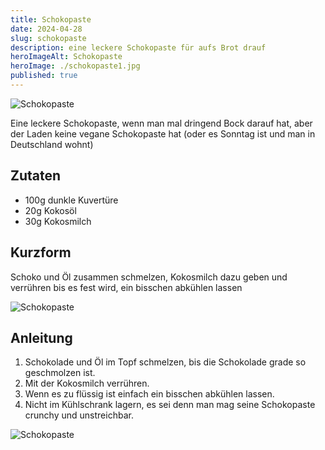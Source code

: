 ```yaml
---
title: Schokopaste
date: 2024-04-28
slug: schokopaste
description: eine leckere Schokopaste für aufs Brot drauf
heroImageAlt: Schokopaste
heroImage: ./schokopaste1.jpg
published: true
---
```


![Schokopaste](./schokopaste1.jpg)

Eine leckere Schokopaste, wenn man mal dringend Bock darauf hat, aber der Laden keine vegane Schokopaste hat (oder es Sonntag ist und man in Deutschland wohnt)

## Zutaten

* 100g dunkle Kuvertüre
* 20g Kokosöl
* 30g Kokosmilch


## Kurzform
Schoko und Öl zusammen schmelzen, Kokosmilch dazu geben und verrühren bis es fest wird, ein bisschen abkühlen lassen

![Schokopaste](./schokopaste2.jpg)

## Anleitung

1. Schokolade und Öl im Topf schmelzen, bis die Schokolade grade so geschmolzen ist.
2. Mit der Kokosmilch verrühren.
3. Wenn es zu flüssig ist einfach ein bisschen abkühlen lassen.
4. Nicht im Kühlschrank lagern, es sei denn man mag seine Schokopaste crunchy und unstreichbar.

![Schokopaste](./schokopaste1.jpg)
